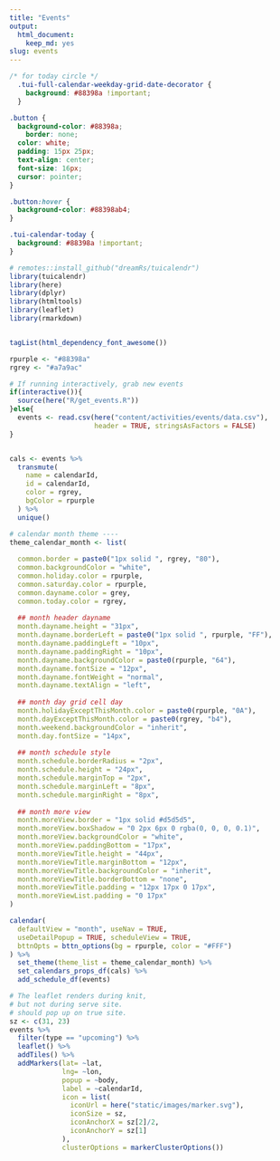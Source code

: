 ```yaml
---
title: "Events"
output:
  html_document:
    keep_md: yes
slug: events
---
```



```css
/* for today circle */
  .tui-full-calendar-weekday-grid-date-decorator {
    background: #88398a !important;
  }

.button {
  background-color: #88398a;
    border: none;
  color: white;
  padding: 15px 25px;
  text-align: center;
  font-size: 16px;
  cursor: pointer;
}

.button:hover {
  background-color: #88398ab4;
}

.tui-calendar-today {
  background: #88398a !important;
}

```


```r
# remotes::install_github("dreamRs/tuicalendr")
library(tuicalendr)
library(here)
library(dplyr)
library(htmltools)
library(leaflet)
library(rmarkdown)


tagList(html_dependency_font_awesome())

rpurple <- "#88398a"
rgrey <- "#a7a9ac" 

# If running interactively, grab new events
if(interactive()){
  source(here("R/get_events.R"))
}else{
  events <- read.csv(here("content/activities/events/data.csv"), 
                     header = TRUE, stringsAsFactors = FALSE)
}


cals <- events %>% 
  transmute(
    name = calendarId,
    id = calendarId,
    color = rgrey,
    bgColor = rpurple
  ) %>% 
  unique() 
```

```r

# calendar month theme ----
theme_calendar_month <- list(
  
  common.border = paste0("1px solid ", rgrey, "80"),
  common.backgroundColor = "white",
  common.holiday.color = rpurple,
  common.saturday.color = rpurple,
  common.dayname.color = grey,
  common.today.color = rgrey,
  
  ## month header dayname
  month.dayname.height = "31px",
  month.dayname.borderLeft = paste0("1px solid ", rpurple, "FF"),
  month.dayname.paddingLeft = "10px",
  month.dayname.paddingRight = "10px",
  month.dayname.backgroundColor = paste0(rpurple, "64"),
  month.dayname.fontSize = "12px",
  month.dayname.fontWeight = "normal",
  month.dayname.textAlign = "left",
  
  ## month day grid cell day
  month.holidayExceptThisMonth.color = paste0(rpurple, "0A"),
  month.dayExceptThisMonth.color = paste0(rgrey, "b4"),
  month.weekend.backgroundColor = "inherit",
  month.day.fontSize = "14px",
  
  ## month schedule style
  month.schedule.borderRadius = "2px",
  month.schedule.height = "24px",
  month.schedule.marginTop = "2px",
  month.schedule.marginLeft = "8px",
  month.schedule.marginRight = "8px",
  
  ## month more view
  month.moreView.border = "1px solid #d5d5d5",
  month.moreView.boxShadow = "0 2px 6px 0 rgba(0, 0, 0, 0.1)",
  month.moreView.backgroundColor = "white",
  month.moreView.paddingBottom = "17px",
  month.moreViewTitle.height = "44px",
  month.moreViewTitle.marginBottom = "12px",
  month.moreViewTitle.backgroundColor = "inherit",
  month.moreViewTitle.borderBottom = "none",
  month.moreViewTitle.padding = "12px 17px 0 17px",
  month.moreViewList.padding = "0 17px"
)
```

```r
calendar(
  defaultView = "month", useNav = TRUE, 
  useDetailPopup = TRUE, scheduleView = TRUE,
  bttnOpts = bttn_options(bg = rpurple, color = "#FFF")
) %>% 
  set_theme(theme_list = theme_calendar_month) %>% 
  set_calendars_props_df(cals) %>% 
  add_schedule_df(events)
```


```r
# The leaflet renders during knit,
# but not during serve site. 
# should pop up on true site.
sz <- c(31, 23)
events %>% 
  filter(type == "upcoming") %>% 
  leaflet() %>% 
  addTiles() %>% 
  addMarkers(lat= ~lat, 
             lng= ~lon,
             popup = ~body, 
             label = ~calendarId, 
             icon = list(
               iconUrl = here("static/images/marker.svg"),
               iconSize = sz,
               iconAnchorX = sz[2]/2,
               iconAnchorY = sz[1]
             ),
             clusterOptions = markerClusterOptions())
```






<!-- Not used -->

<!-- ```{r 'calendar-week', include=FALSE} -->
<!-- # calendar week theme ---- -->
<!-- theme_calendar_week <- list( -->

<!--   ## week header dayname -->
<!--   week.dayname.height = "42px", -->
<!--   week.dayname.borderTop = paste0("1px solid ", rgrey, "80"), -->
<!--   week.dayname.borderBottom = paste0("1px solid ", rgrey, "80"), -->
<!--   week.dayname.borderLeft = "inherit", -->
<!--   week.dayname.paddingLeft = "0", -->
<!--   week.dayname.backgroundColor = "inherit", -->
<!--   week.dayname.textAlign = "left", -->
<!--   week.today.color = rgrey, -->
<!--   week.pastDay.color = "#bbb", -->

<!--   ## week vertical panel vpanel -->
<!--   week.vpanelSplitter.border = paste0("1px solid ", rgrey, "80"), -->
<!--   week.vpanelSplitter.height = "3px", -->

<!--   ## week daygrid daygrid -->
<!--   week.daygrid.borderRight = paste0("1px solid ", rgrey, "80"), -->
<!--   week.daygrid.backgroundColor = "inherit", -->

<!--   week.daygridLeft.width = "72px", -->
<!--   week.daygridLeft.backgroundColor = "inherit", -->
<!--   week.daygridLeft.paddingRight = "8px", -->
<!--   week.daygridLeft.borderRight = paste0("1px solid ", rgrey, "80"), -->

<!--   week.today.backgroundColor = paste0(rpurple, "0A"), -->
<!--   week.weekend.backgroundColor = "inherit", -->

<!--   ## week timegrid timegrid -->
<!--   week.timegridLeft.width = "72px", -->
<!--   week.timegridLeft.backgroundColor = "inherit", -->
<!--   week.timegridLeft.borderRight = paste0("1px solid ", rgrey, "80"), -->
<!--   week.timegridLeft.fontSize = "11px", -->
<!--   week.timegridLeftTimezoneLabel.height = "40px", -->
<!--   week.timegridLeftAdditionalTimezone.backgroundColor = "white", -->

<!--   week.timegridOneHour.height = "52px", -->
<!--   week.timegridHalfHour.height = "26px", -->
<!--   week.timegridHalfHour.borderBottom = "none", -->
<!--   week.timegridHorizontalLine.borderBottom = paste0("1px solid ", rgrey, "80"), -->

<!--   week.timegrid.paddingRight = "8px", -->
<!--   week.timegrid.borderRight = paste0("1px solid ", rgrey, "80"), -->
<!--   week.timegridSchedule.borderRadius = "2px", -->
<!--   week.timegridSchedule.paddingLeft = "2px", -->

<!--   week.currentTime.color = paste(rpurple, "E6"), -->
<!--   week.currentTime.fontSize = "11px", -->
<!--   week.currentTime.fontWeight = "normal", -->

<!--   week.pastTime.color = "#bbb", -->
<!--   week.pastTime.fontWeight = "normal", -->

<!--   week.futureTime.color = rgrey, -->
<!--   week.futureTime.fontWeight = "normal", -->

<!--   week.currentTimeLinePast.border = paste("1px solid ", rpurple), -->
<!--   week.currentTimeLineBullet.backgroundColor = "inherit", -->
<!--   week.currentTimeLineToday.border = paste("1px solid ", rpurple), -->
<!--   week.currentTimeLineFuture.border = "none", -->

<!--   ## week daygrid schedule style -->
<!--   week.dayGridSchedule.borderRadius = "2px", -->
<!--   week.dayGridSchedule.height = "24px", -->
<!--   week.dayGridSchedule.marginTop = "2px", -->
<!--   week.dayGridSchedule.marginLeft = "8px", -->
<!--   week.dayGridSchedule.marginRight = "8px" -->
<!-- ) -->
<!-- ``` -->


